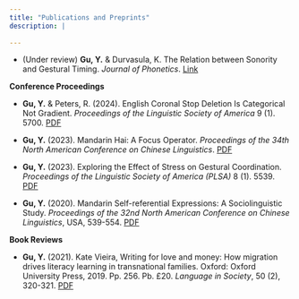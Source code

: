 ```yaml
---
title: "Publications and Preprints"
description: |
  
---
```




* (Under review) **Gu, Y.** & Durvasula, K. The Relation between Sonority and Gestural Timing. _Journal of Phonetics_. [Link](http://ssrn.com/abstract=5123048)


**Conference Proceedings**

* **Gu, Y.** & Peters, R. (2024). English Coronal Stop Deletion Is Categorical Not Gradient. _Proceedings of the Linguistic Society of America_ 9 (1). 5700. [PDF](publications/24LSA_pro.pdf) 

* **Gu, Y.** (2023). Mandarin Hai: A Focus Operator. _Proceedings of the 34th North American Conference on Chinese Linguistics_. [PDF](publications/Gu_Mandarin_HAI.pdf)


* **Gu, Y.** (2023). Exploring the Effect of Stress on Gestural Coordination. _Proceedings of the Linguistic Society of America (PLSA)_ 8 (1). 5539. [PDF](publications/LSA_prd_23.pdf)

* **Gu, Y.** (2020). Mandarin Self-referential Expressions: A Sociolinguistic Study. _Proceedings of the 32nd North American Conference on Chinese Linguistics_, USA, 539-554. [PDF](publications/Pro_NACCL32_Part05_42_Gu_P539.pdf)

**Book Reviews**

* **Gu, Y.** (2021). Kate Vieira, Writing for love and money: How migration drives literacy learning in transnational families. Oxford: Oxford University Press, 2019. Pp. 256. Pb. £20. _Language in Society_, 50 (2), 320-321. [PDF](publications/kate_vieira_writing_for_love_and_money.pdf)



